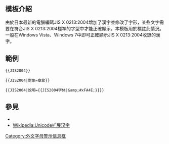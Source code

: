 <includeonly><!-- 在這裡加入模板的保護標識 --></includeonly><noinclude>{{Documentation subpage}}</noinclude>
<!-- 在本行下編輯模板說明 -->
== 模板介紹 ==
由於日本最新的電腦編碼JIS X 0213:2004增加了漢字並修改了字形，某些文字需要在符合JIS X 0213:2004標準的字型中才能正確顯示。本模板用於標註此情況。一般在Windows Vista、Windows 7中即可正確顯示JIS X 0213:2004收錄的漢字。

== 範例 ==
<pre>{{JIS2004}}</pre>
{{JIS2004}}
{{clear}}
<pre>{{JIS2004|對象=章節}}</pre>
{{JIS2004|對象=章節}}
{{clear}}
<pre>{{JIS2004|說明={{JIS2004字体|&amp;#xFA4E;}}}}</pre>
{{JIS2004|說明={{JIS2004字体|&#xFA4E;}}}}
{{clear}}

== 參見 ==
*{{Tl|JIS2004字体}}
*[[Wikipedia:Unicode扩展汉字]]
<includeonly>
<!-- 本行下加入模板的分類 -->
[[Category:外文字母警示信息框‎]]
</includeonly>